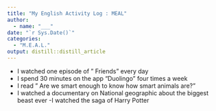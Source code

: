 ```yaml
---
title: "My English Activity Log : MEAL"
author:
  - name: "___" 
date: "`r Sys.Date()`"
categories:
  - "M.E.A.L."
output: distill::distill_article
---
```


- I watched one episode of " Friends" every day 
- I spend 30 minutes on the app "Duolingo" four times a week 
- I read " Are we smart enough to know how smart animals are?" 
- I watched a documentary on National geographic about the biggest beast ever
-I watched the saga of Harry Potter  

